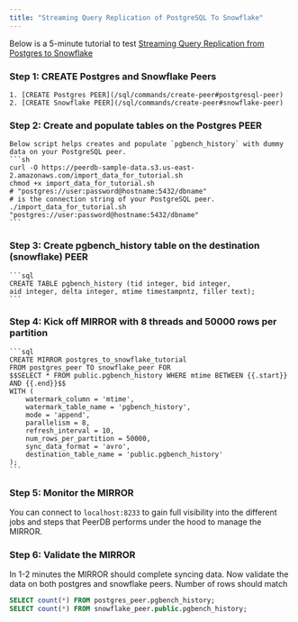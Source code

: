 ```yaml
---
title: "Streaming Query Replication of PostgreSQL To Snowflake"
---
```


Below is a 5-minute tutorial to test [Streaming Query Replication from Postgres to Snowflake](/usecases/realtime-streaming-of-query-results)

### Step 1: CREATE Postgres and Snowflake Peers

    1. [CREATE Postgres PEER](/sql/commands/create-peer#postgresql-peer)
    2. [CREATE Snowflake PEER](/sql/commands/create-peer#snowflake-peer)

### Step 2: Create and populate tables on the Postgres PEER

    Below script helps creates and populate `pgbench_history` with dummy data on your PostgreSQL peer.
    ```sh
    curl -O https://peerdb-sample-data.s3.us-east-2.amazonaws.com/import_data_for_tutorial.sh
    chmod +x import_data_for_tutorial.sh
    # "postgres://user:password@hostname:5432/dbname"
    # is the connection string of your PostgreSQL peer.
    ./import_data_for_tutorial.sh "postgres://user:password@hostname:5432/dbname"
    ```

### Step 3: Create pgbench_history table on the destination (snowflake) PEER

    ```sql
    CREATE TABLE pgbench_history (tid integer, bid integer,
    aid integer, delta integer, mtime timestampntz, filler text);
    ```

### Step 4: Kick off MIRROR with 8 threads and 50000 rows per partition

    ```sql
    CREATE MIRROR postgres_to_snowflake_tutorial
    FROM postgres_peer TO snowflake_peer FOR
    $$SELECT * FROM public.pgbench_history WHERE mtime BETWEEN {{.start}} AND {{.end}}$$
    WITH (
    	watermark_column = 'mtime',
    	watermark_table_name = 'pgbench_history',
    	mode = 'append',
    	parallelism = 8,
    	refresh_interval = 10,
    	num_rows_per_partition = 50000,
    	sync_data_format = 'avro',
    	destination_table_name = 'public.pgbench_history'
    );
    ```

### Step 5: Monitor the MIRROR

You can connect to `localhost:8233` to gain full visibility into the different jobs and steps that PeerDB performs under the hood to manage the MIRROR.

### Step 6: Validate the MIRROR

In 1-2 minutes the MIRROR should complete syncing data. Now validate the data on both postgres and snowflake peers. Number of rows should match

```sql
SELECT count(*) FROM postgres_peer.pgbench_history;
SELECT count(*) FROM snowflake_peer.public.pgbench_history;
```
